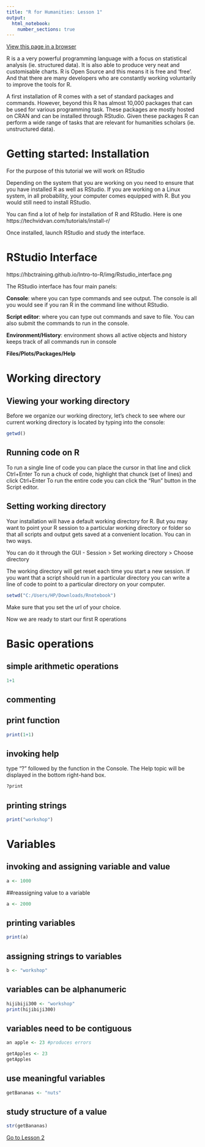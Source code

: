 ```yaml
---
title: "R for Humanities: Lesson 1"
output: 
  html_notebook: 
    number_sections: true
---
```


[View this page in a browser](https://htmlpreview.github.io/?https://raw.githubusercontent.com/argentenum/Rworkshop/master/notebooks/RforHumanities01.nb.html)

R is a a very powerful programming language with a focus on statistical analysis (ie. structured data). It is also able to produce very neat and customisable charts. R is Open Source and this means it is free and 'free'. And that there are many developers who are constantly working voluntarily to improve the tools for R.

A first installation of R comes with a set of standard packages and commands. However, beyond this R has almost 10,000 packages that can be used for various programming task. These packages are mostly hosted on CRAN and can be installed through RStudio. Given these packages R can perform a wide range of tasks that are relevant for humanities scholars (ie. unstructured data).

# Getting started: Installation

For the purpose of this tutorial we will work on RStudio

Depending on the system that you are working on you need to ensure that you have installed R as well as RStudio. If you are working on a Linux system, in all probability, your computer comes equipped with R. But you would still need to install RStudio.

You can find a lot of help for installation of R and RStudio. Here is one https://techvidvan.com/tutorials/install-r/ 

Once installed, launch RStudio and study the interface.

# RStudio Interface

https://hbctraining.github.io/Intro-to-R/img/Rstudio_interface.png

The RStudio interface has four main panels:

**Console**: where you can type commands and see output. The console is all you would see if you ran R in the command line without RStudio.
    
**Script editor**: where you can type out commands and save to file. You can also submit the commands to run in the console.
    
**Environment/History**: environment shows all active objects and history keeps track of all commands run in console
    
**Files/Plots/Packages/Help**


# Working directory

## Viewing your working directory

Before we organize our working directory, let’s check to see where our current working directory is located by typing into the console:

```r
getwd()
```

## Running code on R

To run a single line of code you can place the cursor in that line and click Ctrl+Enter
To run a chuck of code, highlight that chunck (set of lines) and click Ctrl+Enter
To run the entire code you can click the "Run" button in the Script editor.


## Setting working directory
Your installation will have a default working directory for R. But you may want to point your R session to a particular working directory or folder so that all scripts and output gets saved at a convenient location. You can in two ways.

You can do it through the GUI - Session > Set working directory > Choose directory

The working directory will get reset each time you start a new session. If you want that a script should run in a particular directory you can write a line of code to point to a particular directory on your computer.

```r
setwd("C:/Users/HP/Downloads/Rnotebook")
```

Make sure that you set the url of your choice.

Now we are ready to start our first R operations

# Basic operations

## simple arithmetic operations

```r
1+1
```


## commenting

## print function
```r
print(1+1)
```


## invoking help

type "?" followed by the function in the Console. The Help topic will be displayed in the bottom right-hand box.

```r
?print
```

## printing strings
```r
print("workshop")
```


# Variables

## invoking and assigning variable and value

```r
a <- 1000
```


##reassigning value to a variable

```r
a <- 2000
```


## printing variables

```r
print(a)
```


## assigning strings to variables

```r
b <- "workshop"
```


## variables can be alphanumeric

```r
hijibiji300 <- "workshop"
print(hijibiji300)
```


## variables need to be contiguous

```r
an apple <- 23 #produces errors
```

```r
getApples <- 23
getApples
```


## use meaningful variables

```r
getBananas <- "nuts"

```


## study structure of a value

```r
str(getBananas)
```


[Go to Lesson 2](https://htmlpreview.github.io/?https://github.com/argentenum/Rworkshop/blob/master/notebooks/RforHumanities02.html)
